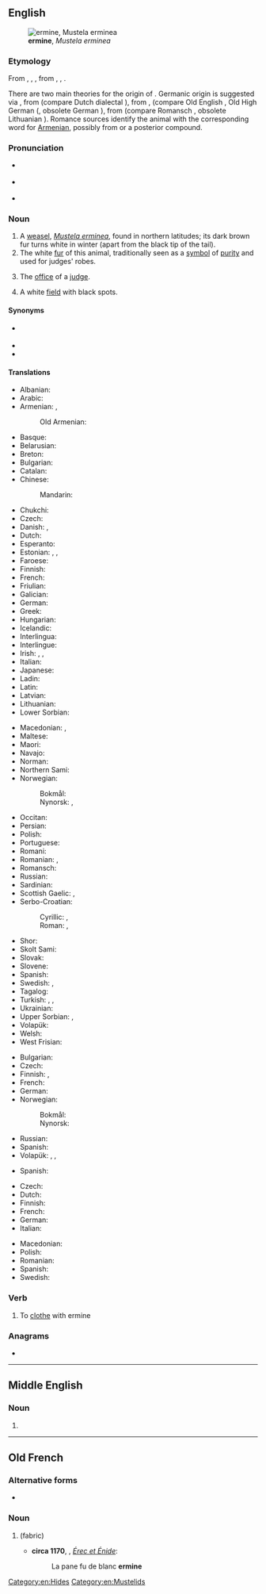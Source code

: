 ==English==
[[File:Veasel.jpg|thumb|right|'''ermine''', ''Mustela erminea'']]

===Etymology===
From {{etyl|enm|en}} {{m|enm|ermine}}, {{m|enm|ermin}}, {{m|enm|ermyn}}, from {{etyl|fro|en}} {{m|fro|ermin}}, {{m|fro|ermine}}, {{m|fro|hermine}}.

There are two main theories for the origin of {{etyl|fro|en}} {{m|fro|ermine}}. Germanic origin is suggested via {{cog|odt|*harmino|t=stoat skin}}, from {{m|odt|*harmo|t=stoat, weasel}} (compare Dutch dialectal {{m|nl|herm}}), from {{etyl|gem-pro|en}} {{m|gem-pro|*harmǭ}}, {{m|gem-pro|*harmô}} (compare Old English {{m|ang|hearma}}, Old High German {{m|goh|harmo}} ({{m|goh|harmin|pos=a}}, obsolete German {{m|de|Harm}}), from {{etyl|ine-pro|en}} {{m|ine-pro|*ḱormō}} (compare Romansch {{m|rm|carmun}}, obsolete Lithuanian {{m|lt|šarmuõ}}). Romance sources identify the animal with the corresponding word for [[Armenian]], possibly from {{cog|ML.|[[mūs]] [[Armenius]]||Armenian mouse}} or a posterior compound.

===Pronunciation===
* {{a|RP}} {{IPA|/ˈɜːmɪn/|lang=en}}
* {{a|GA}} {{IPA|/ˈɝmɪn/|lang=en}}
* {{rhymes|ɜː(ɹ)mɪn|lang=en}}

===Noun===
{{wikipedia}}
{{en-noun|~|s|ermine}}

# A [[weasel]], ''[[Mustela erminea]]'', found in northern latitudes; its dark brown fur turns white in winter (apart from the black tip of the tail).
# The white [[fur]] of this animal, traditionally seen as a [[symbol]] of [[purity]] and used for judges' robes.
# {{lb|en|by extension|figuratively}} The [[office]] of a [[judge]].
# {{lb|en|tincture}} A white [[field]] with black spots.

====Synonyms====
* {{l|en|stoat}} {{qualifier|British}}
* {{l|en|short-tailed weasel}}
* {{l|en|wild otter}}

====Translations====
{{trans-top|Mustela erminea}}
* Albanian: {{t|sq|ermelina}}
* Arabic: {{t|ar|قَاقِم|m}}
* Armenian: {{t+|hy|կնգում}}, {{t|hy|սպիտակ աքիս}}
*: Old Armenian: {{t|xcl|ախազ}}
* Basque: {{t|eu|erbinude zuri}}
* Belarusian: {{t|be|гарнаста́й|m}}
* Breton: {{t|br|erminig}}
* Bulgarian: {{t|bg|хермелин|m}}
* Catalan: {{t|ca|ermini}}
* Chinese:
*: Mandarin: {{t+|cmn|白鼬|tr=báiyòu|sc=Hani}}
* Chukchi: {{t|ckt|эмчьачокаԓгын|tr=ėmčʹačokaḷgyn}}
* Czech: {{t|cs|hranostaj|m}}
* Danish: {{t+|da|hermelin|c}}, {{t+|da|lækat|c}}
* Dutch: {{t+|nl|hermelijn|m}}
* Esperanto: {{t|eo|ermeno}}
* Estonian: {{t|et|kärp}}, {{t|et|lahits}}, {{t|et|hermeliin}}
* Faroese: {{t|fo|roysikøttur}}
* Finnish: {{t+|fi|kärppä}}
* French: {{t+|fr|hermine|f}}
* Friulian: {{t|fur|armelin}}
* Galician: {{t|gl|armiño}}
* German: {{t+|de|Hermelin|n}}
* Greek: {{t+|el|ερμίνα|f}}
* Hungarian: {{t+|hu|hermelin}}
* Icelandic: {{t+|is|hreysiköttur}}
* Interlingua: {{t|ia|armenio}}
* Interlingue: {{t|ie|hermeline}}
* Irish: {{t|ga|easóg|f}}, {{t|ga|cailín bán|m}}, {{t|ga|bláthnaid|f}} {{qualifier|female}}
* Italian: {{t+|it|ermellino|m}}
* Japanese: {{t+|ja|おこじょ|tr=okojo}}
* Ladin: {{t|lld|armelin}}
* Latin: {{t|la|Mustela erminea|f}}
* Latvian: {{t|lv|sermulis|m}}
* Lithuanian: {{t|lt|šermuonėlis}}
* Lower Sorbian: {{t|dsb|hermelin}}
{{trans-mid}}
* Macedonian: {{t|mk|хермели́н|m}}, {{t|mk|ермели́н|m}}
* Maltese: {{t|mt|ermellin}}
* Maori: {{t|mi|toriura}}
* Navajo: {{t|nv|dlǫ́ʼiiłgaii}}
* Norman: {{t|nrf|b'lette|f}} {{qualifier|Jersey}}
* Northern Sami: {{t|se|buoidda}}
* Norwegian:
*: Bokmål: {{t+|nb|røyskatt|m}}
*: Nynorsk: {{t|nn|røyskatt|m}}, {{t|nn|røysekatt|m}}
* Occitan: {{t+|oc|ermina|f}}
* Persian: {{t+|fa|قاقم|tr=qâqom|sc=fa-Arab}}
* Polish: {{t+|pl|gronostaj|m}}
* Portuguese: {{t+|pt|arminho|m}}
* Romani: {{t|rom|ermina|f}}
* Romanian: {{t+|ro|hermelină|f}}, {{t+|ro|hermină|f}}
* Romansch: {{t|rm|ermelin}}
* Russian: {{t+|ru|горноста́й|m}}
* Sardinian: {{t|sc|ermellinu}}
* Scottish Gaelic: {{t|gd|neas|f}}, {{t|gd|neas mhòr|f}}
* Serbo-Croatian:
*: Cyrillic: {{t|sh|хермелин|m|sc=Cyrl}}, {{t|sh|зердав|m|sc=Cyrl}}
*: Roman: {{t+|sh|hermelin|m}}, {{t+|sh|zerdav|m}}
* Shor: {{t|cjs|ас|tr=as}}
* Skolt Sami: {{t|sms|puõiddi}}
* Slovak: {{t+|sk|hranostaj|m}}
* Slovene: {{t+|sl|hermelin|m}}
* Spanish: {{t+|es|armiño|m}}
* Swedish: {{t+|sv|hermelin|c}}, {{t+|sv|lekatt|c}}
* Tagalog: {{t|tl|arminyo}}
* Turkish: {{t+|tr|as}}, {{t+|tr|kakım}}, {{t+|tr|ermin}}
* Ukrainian: {{t+|uk|горноста́й|m}}
* Upper Sorbian: {{t|hsb|hermelin}}, {{t|hsb|hronostaj}}
* Volapük: {{t+|vo|härmin}}
* Welsh: {{t|cy|carlwm|m}}
* West Frisian: {{t|fy|harmeling}}
{{trans-bottom}}

{{trans-top|the white fur of this animal}}
* Bulgarian: {{t|bg|хермелин|m}}
* Czech: {{t|cs|hranostaj|m}}
* Finnish: {{t|fi|kärpännahka}}, {{t|fi|hermeliini}}
* French: {{t+|fr|hermine|f}}
* German: {{t+|de|Hermelin|m}}
* Norwegian:
*: Bokmål: {{t|nb|hermelin|m}}
*: Nynorsk: {{t|nn|hermelin|m}}
{{trans-mid}}
* Russian: {{t+|ru|горноста́й|m}}
* Spanish: {{t+|es|armiño}}
* Volapük: {{qualifier|untanned}} {{t|vo|härminaskin}}, {{t|vo|härminapläd}}, {{t|vo|visafot}}
{{trans-bottom}}

{{trans-top|a symbol of purity}}
* Spanish: {{t+|es|armiño}}
{{trans-mid}}
{{trans-bottom}}

{{trans-top|the office of a judge}}
{{trans-mid}}
{{trans-bottom}}

{{trans-top|(heraldry) a white field with black spots}}
* Czech: {{t|cs|hermelín|m}}
* Dutch: {{t+|nl|hermelijn}}
* Finnish: {{t|fi|kärpännahka}}
* French: {{t+|fr|hermine|f}}
* German: {{t+|de|Hermelin|n}}
* Italian: {{t+|it|armellino|m}}
{{trans-mid}}
* Macedonian: {{t|mk|хермели́н|m}}
* Polish: {{t+|pl|gronostaj|m}}
* Romanian: {{t+|ro|herminat|m|n}}
* Spanish: {{t+|es|armiño}}
* Swedish: {{t+|sv|hermelin}}
{{trans-bottom}}

===Verb===
{{en-verb|ermin}}

# To [[clothe]] with ermine

===Anagrams===
* {{anagrams|en|emerin|enmire|remine}}

[[Category:en:Hides]]
[[Category:en:Mustelids]]

----

==Middle English==

===Noun===
{{head|enm|noun}}

# {{alt form|lang=enm|ermyn}}

----

==Old French==

===Alternative forms===
* {{l|fro|ermin}}

===Noun===
{{fro-noun|f}}

# {{l|en|ermine}} (fabric)
#* '''circa 1170''', {{w|Chrétien de Troyes}}, ''[[s:fr:Érec et Énide|Érec et Énide]]'':
#*: La pane fu de blanc '''ermine'''